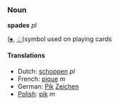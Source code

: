 ===Noun===
'''spades''' ''pl''

([[♠]], [[♤]])symbol used on playing cards

====Translations====
*Dutch: [[schoppen]] ''pl''
*French: [[pique]] ''m''
*German: [[Pik]] [[Zeichen]]
*[[Polish]]: [[pik]] ''m''